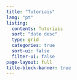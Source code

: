 ```yaml
---
title: "Tutoriais"
lang: "pt"
listing:
  contents: Tutoriais
  sort: "date desc"
  type: grid
  categories: true
  sort-ui: false
  filter-ui: false
page-layout: full
title-block-banner: true
---
```



